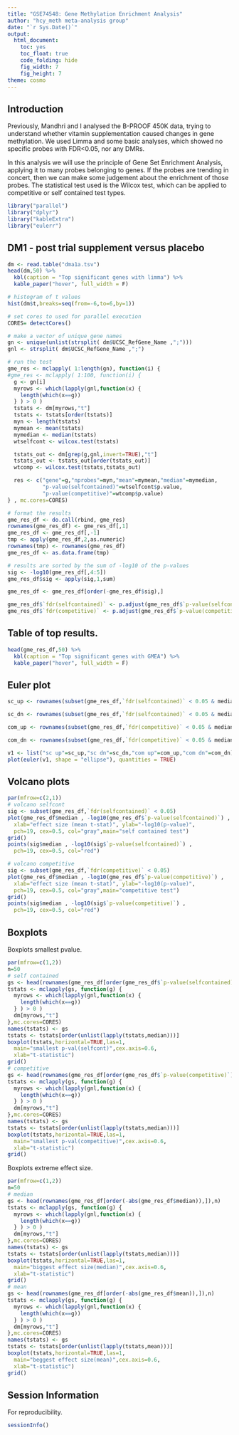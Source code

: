 ```yaml
---
title: "GSE74548: Gene Methylation Enrichment Analysis"
author: "hcy_meth meta-analysis group"
date: "`r Sys.Date()`"
output:
  html_document:
    toc: yes
    toc_float: true
    code_folding: hide
    fig_width: 7
    fig_height: 7
theme: cosmo
---
```


##  Introduction

Previously, Mandhri and I analysed the B-PROOF 450K data, trying to understand
whether vitamin supplementation caused changes in gene methylation.
We used Limma and some basic analyses, which showed no specific probes with FDR<0.05,
nor any DMRs.

In this analysis we will use the principle of Gene Set Enrichment Analysis, applying it
to many probes belonging to genes.
If the probes are trending in concert, then we can make some judgement about the
enrichment of those probes.
The statistical test used is the Wilcox test, which can be applied to competitive 
or self contained test types.

```r

library("parallel")
library("dplyr")
library("kableExtra")
library("eulerr")

```


## DM1 - post trial supplement versus placebo

```r

dm <- read.table("dma1a.tsv")
head(dm,50) %>%
  kbl(caption = "Top significant genes with limma") %>%
  kable_paper("hover", full_width = F)

# histogram of t values
hist(dm$t,breaks=seq(from=-6,to=6,by=1))

# set cores to used for parallel execution
CORES= detectCores()

# make a vector of unique gene names
gn <- unique(unlist(strsplit( dm$UCSC_RefGene_Name ,";")))
gnl <- strsplit( dm$UCSC_RefGene_Name ,";")

# run the test
gme_res <- mclapply( 1:length(gn), function(i) {
#gme_res <- mclapply( 1:100, function(i) {
  g <- gn[i]
  myrows <- which(lapply(gnl,function(x) {
    length(which(x==g))
  } ) > 0 )
  tstats <- dm[myrows,"t"]
  tstats <- tstats[order(tstats)]
  myn <- length(tstats)
  mymean <- mean(tstats)
  mymedian <- median(tstats)
  wtselfcont <- wilcox.test(tstats)

  tstats_out <- dm[grep(g,gnl,invert=TRUE),"t"]
  tstats_out <- tstats_out[order(tstats_out)]
  wtcomp <- wilcox.test(tstats,tstats_out)

  res <- c("gene"=g,"nprobes"=myn,"mean"=mymean,"median"=mymedian,
           "p-value(selfcontained)"=wtselfcont$p.value,
           "p-value(competitive)"=wtcomp$p.value)
} , mc.cores=CORES)

# format the results
gme_res_df <- do.call(rbind, gme_res)
rownames(gme_res_df) <- gme_res_df[,1]
gme_res_df <- gme_res_df[,-1]
tmp <- apply(gme_res_df,2,as.numeric)
rownames(tmp) <- rownames(gme_res_df)
gme_res_df <- as.data.frame(tmp)

# results are sorted by the sum of -log10 of the p-values
sig <- -log10(gme_res_df[,4:5])
gme_res_df$sig <- apply(sig,1,sum)

gme_res_df <- gme_res_df[order(-gme_res_df$sig),]

gme_res_df$`fdr(selfcontained)` <- p.adjust(gme_res_df$`p-value(selfcontained)`)
gme_res_df$`fdr(competitive)` <- p.adjust(gme_res_df$`p-value(competitive)`)

```

## Table of top results.

```r

head(gme_res_df,50) %>%
  kbl(caption = "Top significant genes with GMEA") %>%
  kable_paper("hover", full_width = F)

```

## Euler plot

```r

sc_up <- rownames(subset(gme_res_df,`fdr(selfcontained)` < 0.05 & median > 0))

sc_dn <- rownames(subset(gme_res_df,`fdr(selfcontained)` < 0.05 & median < 0))

com_up <- rownames(subset(gme_res_df,`fdr(competitive)` < 0.05 & median > 0))

com_dn <- rownames(subset(gme_res_df,`fdr(competitive)` < 0.05 & median < 0))

v1 <- list("sc up"=sc_up,"sc dn"=sc_dn,"com up"=com_up,"com dn"=com_dn)
plot(euler(v1, shape = "ellipse"), quantities = TRUE)

```

## Volcano plots

```r

par(mfrow=c(2,1))
# volcano selfcont
sig <- subset(gme_res_df,`fdr(selfcontained)` < 0.05)
plot(gme_res_df$median , -log10(gme_res_df$`p-value(selfcontained)`) ,
  xlab="effect size (mean t-stat)", ylab="-log10(p-value)",
  pch=19, cex=0.5, col="gray",main="self contained test")
grid()
points(sig$median , -log10(sig$`p-value(selfcontained)`) ,
  pch=19, cex=0.5, col="red")

# volcano competitive
sig <- subset(gme_res_df,`fdr(competitive)` < 0.05)
plot(gme_res_df$median , -log10(gme_res_df$`p-value(competitive)`) ,
  xlab="effect size (mean t-stat)", ylab="-log10(p-value)",
  pch=19, cex=0.5, col="gray",main="competitive test")
grid()
points(sig$median , -log10(sig$`p-value(competitive)`) ,
  pch=19, cex=0.5, col="red")

```

## Boxplots

Boxplots smallest pvalue.

```r

par(mfrow=c(1,2))
n=50
# self contained
gs <- head(rownames(gme_res_df[order(gme_res_df$`p-value(selfcontained)`),]),n)
tstats <- mclapply(gs, function(g) {
  myrows <- which(lapply(gnl,function(x) {
    length(which(x==g))
  } ) > 0 )
  dm[myrows,"t"]
},mc.cores=CORES)
names(tstats) <- gs
tstats <- tstats[order(unlist(lapply(tstats,median)))]
boxplot(tstats,horizontal=TRUE,las=1,
  main="smallest p-val(selfcont)",cex.axis=0.6,
  xlab="t-statistic")
grid()
# competitive
gs <- head(rownames(gme_res_df[order(gme_res_df$`p-value(competitive)`),]),n)
tstats <- mclapply(gs, function(g) {
  myrows <- which(lapply(gnl,function(x) {
    length(which(x==g))
  } ) > 0 )
  dm[myrows,"t"]
},mc.cores=CORES)
names(tstats) <- gs
tstats <- tstats[order(unlist(lapply(tstats,median)))]
boxplot(tstats,horizontal=TRUE,las=1,
  main="smallest p-val(competitive)",cex.axis=0.6,
  xlab="t-statistic")
grid()

```

Boxplots extreme effect size.

```r

par(mfrow=c(1,2))
n=50
# median
gs <- head(rownames(gme_res_df[order(-abs(gme_res_df$median)),]),n)
tstats <- mclapply(gs, function(g) {
  myrows <- which(lapply(gnl,function(x) {
    length(which(x==g))
  } ) > 0 )
  dm[myrows,"t"]
},mc.cores=CORES)
names(tstats) <- gs
tstats <- tstats[order(unlist(lapply(tstats,median)))]
boxplot(tstats,horizontal=TRUE,las=1,
  main="biggest effect size(median)",cex.axis=0.6,
  xlab="t-statistic")
grid()
# mean
gs <- head(rownames(gme_res_df[order(-abs(gme_res_df$mean)),]),n)
tstats <- mclapply(gs, function(g) {
  myrows <- which(lapply(gnl,function(x) {
    length(which(x==g))
  } ) > 0 )
  dm[myrows,"t"]
},mc.cores=CORES)
names(tstats) <- gs
tstats <- tstats[order(unlist(lapply(tstats,mean)))]
boxplot(tstats,horizontal=TRUE,las=1,
  main="beggest effect size(mean)",cex.axis=0.6,
  xlab="t-statistic")
grid()

```

## Session Information

For reproducibility.

```r

sessionInfo()

```
